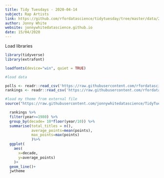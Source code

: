 ```yaml
---
title: Tidy Tuesdays - 2020-04-14
subject: Rap Artists
link: https://github.com/rfordatascience/tidytuesday/tree/master/data/2020/2020-04-14
author: Jonny White
website: jonnywhitedatascience.github.io
date: 15/04/2020
---
```


Load libraries
```r

library(tidyverse)
library(extrafont)

loadfonts(device="win", quiet = TRUE)

#load data

polls <- readr::read_csv('https://raw.githubusercontent.com/rfordatascience/tidytuesday/master/data/2020/2020-04-14/polls.csv')
rankings <- readr::read_csv('https://raw.githubusercontent.com/rfordatascience/tidytuesday/master/data/2020/2020-04-14/rankings.csv')

#load my theme from external file
source("https://raw.githubusercontent.com/jonnywhitedatascience/TidyTuesday/master/theme/jwtheme.R")
```


```r
  rankings %>%
  filter(year>=1980) %>%
  group_by(decade= 10*floor(year/10)) %>%
  summarise(total_titles = n(),
            average_points=mean(points),
            max_points=max(points)
            )%>%
  ggplot( 
    aes(
      x=decade,
      y=average_points)
    )+
  geom_line()+
  jwtheme

```


